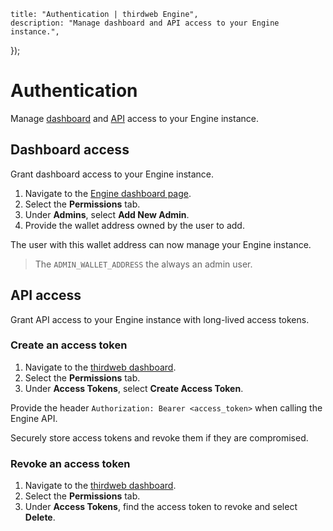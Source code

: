 
	title: "Authentication | thirdweb Engine",
	description: "Manage dashboard and API access to your Engine instance.",
});

# Authentication

Manage [dashboard](https://thirdweb.com/dashboard/engine) and [API](engine/references/api) access to your Engine instance.

## Dashboard access

Grant dashboard access to your Engine instance.

1. Navigate to the [Engine dashboard page](https://thirdweb.com/dashboard/engine).
1. Select the **Permissions** tab.
1. Under **Admins**, select **Add New Admin**.
1. Provide the wallet address owned by the user to add.

The user with this wallet address can now manage your Engine instance.

> The `ADMIN_WALLET_ADDRESS` the always an admin user.

## API access

Grant API access to your Engine instance with long-lived access tokens.

### Create an access token

1. Navigate to the [thirdweb dashboard](https://thirdweb.com/dashboard/engine).
1. Select the **Permissions** tab.
1. Under **Access Tokens**, select **Create Access Token**.

Provide the header `Authorization: Bearer <access_token>` when calling the Engine API.

<Callout title="An access token is only shown once!" variant="warning">

Securely store access tokens and revoke them if they are compromised.

</Callout>

### Revoke an access token

1. Navigate to the [thirdweb dashboard](https://thirdweb.com/dashboard/engine).
1. Select the **Permissions** tab.
1. Under **Access Tokens**, find the access token to revoke and select **Delete**.
